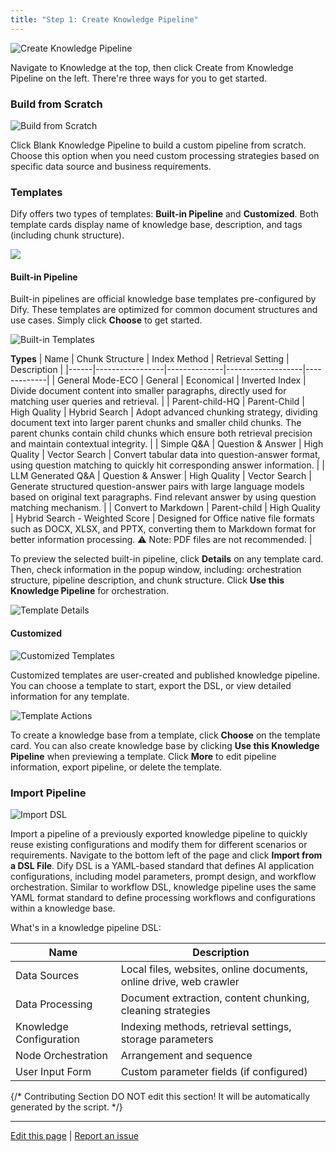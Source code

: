```yaml
---
title: "Step 1: Create Knowledge Pipeline"
---
```


![Create Knowledge Pipeline](/images/knowledge-base/create-knowledge-pipeline-1.png)

Navigate to Knowledge at the top, then click Create from Knowledge Pipeline on the left. There're three ways for you to get started.

### Build from Scratch

![Build from Scratch](/images/knowledge-base/create-knowledge-pipeline-2.png)

Click Blank Knowledge Pipeline to build a custom pipeline from scratch. Choose this option when you need custom processing strategies based on specific data source and business requirements.

### Templates
Dify offers two types of templates: **Built-in Pipeline** and **Customized**. Both template cards display name of knowledge base, description, and tags (including chunk structure).

![](/images/knowledge-base/create-knowledge-pipeline-4-1.png)

#### Built-in Pipeline
Built-in pipelines are official knowledge base templates pre-configured by Dify. These templates are optimized for common document structures and use cases. Simply click **Choose** to get started.

![Built-in Templates](/images/knowledge-base/create-knowledge-pipeline-4.png)

**Types**
| Name | Chunk Structure | Index Method | Retrieval Setting | Description |
|------|-----------------|--------------|-------------------|-------------|
| General Mode-ECO | General | Economical | Inverted Index | Divide document content into smaller paragraphs, directly used for matching user queries and retrieval. |
| Parent-child-HQ | Parent-Child | High Quality | Hybrid Search | Adopt advanced chunking strategy, dividing document text into larger parent chunks and smaller child chunks. The parent chunks contain child chunks which ensure both retrieval precision and maintain contextual integrity. |
| Simple Q&A | Question & Answer | High Quality | Vector Search | Convert tabular data into question-answer format, using question matching to quickly hit corresponding answer information. |
| LLM Generated Q&A | Question & Answer | High Quality | Vector Search | Generate structured question-answer pairs with large language models based on original text paragraphs. Find relevant answer by using question matching mechanism. |
| Convert to Markdown | Parent-child | High Quality | Hybrid Search - Weighted Score | Designed for Office native file formats such as DOCX, XLSX, and PPTX, converting them to Markdown format for better information processing. ⚠️ Note: PDF files are not recommended. |

To preview the selected built-in pipeline, click **Details** on any template card. Then, check information in the popup window, including: orchestration structure, pipeline description, and chunk structure. Click **Use this Knowledge Pipeline** for orchestration.

![Template Details](/images/knowledge-base/create-knowledge-pipeline-5.png)

#### Customized

![Customized Templates](/images/knowledge-base/create-knowledge-pipeline-6.png)

Customized templates are user-created and published knowledge pipeline. You can choose a template to start, export the DSL, or view detailed information for any template. 

![Template Actions](/images/knowledge-base/create-knowledge-pipeline-7.png)

To create a knowledge base from a template, click **Choose** on the template card. You can also create knowledge base by clicking **Use this Knowledge Pipeline** when previewing a template. Click **More** to edit pipeline information, export pipeline, or delete the template.

### Import Pipeline

![Import DSL](/images/knowledge-base/create-knowledge-pipeline-3.png)

Import a pipeline of a previously exported knowledge pipeline to quickly reuse existing configurations and modify them for different scenarios or requirements. Navigate to the bottom left of the page and click **Import from a DSL File**. Dify DSL is a YAML-based standard that defines AI application configurations, including model parameters, prompt design, and workflow orchestration. Similar to workflow DSL, knowledge pipeline uses the same YAML format standard to define processing workflows and configurations within a knowledge base. 

What's in a knowledge pipeline DSL:

| Name                    | Description                                                       |
|-------------------------|-------------------------------------------------------------------|
| Data Sources            | Local files, websites, online documents, online drive, web crawler|
| Data Processing         | Document extraction, content chunking, cleaning strategies        |
| Knowledge Configuration | Indexing methods, retrieval settings, storage parameters          |
| Node Orchestration      | Arrangement and sequence                                          |
| User Input Form         | Custom parameter fields (if configured)                           |

{/*
Contributing Section
DO NOT edit this section!
It will be automatically generated by the script.
*/}

---

[Edit this page](https://github.com/langgenius/dify-docs/edit/main/en/guides/knowledge-base/knowledge-pipeline/create-knowledge-pipeline.mdx) | [Report an issue](https://github.com/langgenius/dify-docs/issues/new?template=docs.yml)

